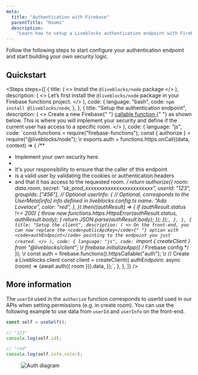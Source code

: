 ```yaml
---
meta:
  title: "Authentication with Firebase"
  parentTitle: "Rooms"
  description:
    "Learn how to setup a Liveblocks authentication endpoint with Firebase"
---
```


Follow the following steps to start configure your authentication endpoint and
start building your own security logic.

## Quickstart

<Steps
  steps={[
    {
      title: (
        <>
          Install the <code>@liveblocks/node</code> package
        </>
      ),
      description: (
        <>
          Let’s first install the <code>@liveblocks/node</code> package in your
          Firebase functions project.
        </>
      ),
      code: {
        language: "bash",
        code: `npm install @liveblocks/node`,
      },
    },
    {
      title: "Setup the authentication endpoint",
      description: (
        <>
          Create a new Firebase{" "}
          <a href="https://firebase.google.com/docs/functions/callable">
            callable function
          </a>{" "}
          as shown below. This is where you will implement your security and
          define if the current user has access to a specific room.
        </>
      ),
      code: {
        language: "js",
        code: `const functions = require("firebase-functions");
const { authorize } = require("@liveblocks/node");
\r
exports.auth = functions.https.onCall((data, context) => {
  /**
   * Implement your own security here.
   *
   * It's your responsibility to ensure that the caller of this endpoint
   * is a valid user by validating the cookies or authentication headers
   * and that it has access to the requested room.
   */
  return authorize({
    room: data.room,
    secret: "sk_prod_xxxxxxxxxxxxxxxxxxxxxxxx",
    userId: "123",
    groupIds: ["456"], // Optional
    userInfo: {
      // Optional, corresponds to the UserMeta[info] info defined in liveblocks.config.ts
      name: "Ada Lovelace",
      color: "red",
    },
  }).then((authResult) => {
    if (authResult.status !== 200) {
      throw new functions.https.HttpsError(authResult.status, authResult.body);
    }
    return JSON.parse(authResult.body);
  });
});`,
      },
    },
    {
      title: "Setup the client",
      description: (
        <>
          On the front-end, you can now replace the <code>publicApiKey</code>{" "}
          option with <code>authEndpoint</code> pointing to the endpoint you
          just created.
        </>
      ),
      code: {
        language: "js",
        code: `import { createClient } from "@liveblocks/client";
\r
firebase.initializeApp({
  /* Firebase config */
});
\r
const auth = firebase.functions().httpsCallable("auth");
\r
// Create a Liveblocks client
const client = createClient({
  authEndpoint: async (room) => (await auth({ room })).data,
});`,
      },
    },
  ]}
/>

## More information

The `userId` used in the `authorize` function corresponds to userId used in our
APIs when setting permissions (e.g. in create room). You can use the following
example to use data from `userId` and `userInfo` on the front-end.

```ts
const self = useSelf();

// "123"
console.log(self.id);

// "red"
console.log(self.info.color);
```

<Figure highlight={false}>
  <Image
    src="/assets/auth-diagram.svg"
    alt="Auth diagram"
    width={730}
    height={504}
  />
</Figure>
